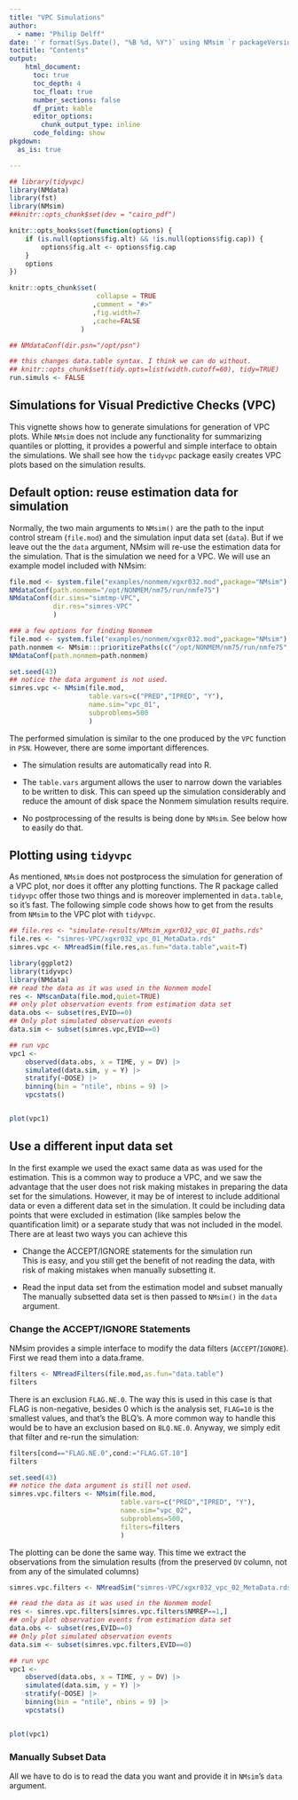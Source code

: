 ```yaml
---
title: "VPC Simulations"
author: 
  - name: "Philip Delff"
date: '`r format(Sys.Date(), "%B %d, %Y")` using NMsim `r packageVersion("NMsim")`'
toctitle: "Contents"
output:
    html_document:
      toc: true
      toc_depth: 4
      toc_float: true
      number_sections: false
      df_print: kable
      editor_options:
        chunk_output_type: inline
      code_folding: show
pkgdown:
  as_is: true

---
```



```r
## library(tidyvpc)
library(NMdata)
library(fst)
library(NMsim)
##knitr::opts_chunk$set(dev = "cairo_pdf")

knitr::opts_hooks$set(function(options) {
    if (is.null(options$fig.alt) && !is.null(options$fig.cap)) {
        options$fig.alt <- options$fig.cap
    }
    options
})

knitr::opts_chunk$set(
                      collapse = TRUE
                     ,comment = "#>"
                     ,fig.width=7
                     ,cache=FALSE
                  )

## NMdataConf(dir.psn="/opt/psn")

## this changes data.table syntax. I think we can do without.
## knitr::opts_chunk$set(tidy.opts=list(width.cutoff=60), tidy=TRUE)
run.simuls <- FALSE
```

## Simulations for Visual Predictive Checks (VPC)  
This vignette shows how to generate simulations for generation of VPC
plots. While `NMsim` does not include any functionality for summarizing quantiles or plotting, it provides a powerful and simple interface to obtain the simulations. We shall see how the `tidyvpc` package easily creates VPC plots based on the simulation results.


## Default option: reuse estimation data for simulation
Normally, the two main arguments to `NMsim()` are the path to the input
control stream (`file.mod`) and the simulation input data set
(`data`). But if we leave out the the `data` argument, NMsim will
re-use the estimation data for the simulation. That is the simulation
we need for a VPC. We will use an example model included with NMsim:

```r
file.mod <- system.file("examples/nonmem/xgxr032.mod",package="NMsim")
NMdataConf(path.nonmem="/opt/NONMEM/nm75/run/nmfe75")
NMdataConf(dir.sims="simtmp-VPC",
           dir.res="simres-VPC"
           )
```

```r
### a few options for finding Nonmem
file.mod <- system.file("examples/nonmem/xgxr032.mod",package="NMsim")
path.nonmem <- NMsim:::prioritizePaths(c("/opt/NONMEM/nm75/run/nmfe75","/opt/nonmem/nm751/run/nmfe75"))
NMdataConf(path.nonmem=path.nonmem)
```


```r
set.seed(43)
## notice the data argument is not used.
simres.vpc <- NMsim(file.mod,
                    table.vars=c("PRED","IPRED", "Y"),
                    name.sim="vpc_01",
                    subproblems=500
                    )
```

The performed simulation is similar to the one produced by the `VPC` function in `PSN`. However, there are some important differences.

* The simulation results are automatically read into R.

* The `table.vars` argument allows the user to narrow down the variables to be written to disk. This can speed up the simulation considerably and reduce the amount of disk space the Nonmem simulation results require.

* No postprocessing of the results is being done by `NMsim`. See below how to easily do that.


## Plotting using `tidyvpc`
As mentioned, `NMsim` does not postprocess the simulation for generation of a VPC plot, nor does it offter any plotting functions. The R package called `tidyvpc` offer those two things and is moreover implemented in `data.table`, so it's fast. The following simple code shows how to get from the results from `NMsim` to the VPC plot with `tidyvpc`.


```r
## file.res <- "simulate-results/NMsim_xgxr032_vpc_01_paths.rds"
file.res <- "simres-VPC/xgxr032_vpc_01_MetaData.rds"
simres.vpc <- NMreadSim(file.res,as.fun="data.table",wait=T)
```


```r
library(ggplot2)
library(tidyvpc)
library(NMdata)
## read the data as it was used in the Nonmem model
res <- NMscanData(file.mod,quiet=TRUE)
## only plot observation events from estimation data set
data.obs <- subset(res,EVID==0)
## Only plot simulated observation events
data.sim <- subset(simres.vpc,EVID==0)

## run vpc
vpc1 <-
    observed(data.obs, x = TIME, y = DV) |>
    simulated(data.sim, y = Y) |>
    stratify(~DOSE) |>
    binning(bin = "ntile", nbins = 9) |>
    vpcstats()


plot(vpc1)

```


## Use a different input data set
In the first example we used the exact same data as was used for the
estimation. This is a common way to produce a VPC, and we saw the
advantage that the user does not risk making mistakes in preparing the
data set for the simulations. However, it may be of interest to
include additional data or even a different data set in the
simulation. It could be including data points that were excluded in
estimation (like samples below the quantification limit) or a separate
study that was not included in the model.  There are at least two ways you can achieve this

- Change the ACCEPT/IGNORE statements for the simulation run  
This is easy, and you still get the benefit of not reading the data, with risk of making mistakes when manually subsetting it.

- Read the input data set from the estimation model and subset manually  
The manually subsetted data set is then passed to `NMsim()` in the `data` argument.

### Change the ACCEPT/IGNORE Statements

NMsim provides a simple interface to modify the data filters (`ACCEPT`/`IGNORE`). First we read them into a data.frame.
```r
filters <- NMreadFilters(file.mod,as.fun="data.table")
filters
```
There is an exclusion `FLAG.NE.0`. The way this is used in this case is that FLAG is non-negative, besides 0 which is the analysis set, `FLAG=10` is the smallest values, and that's the BLQ's. A more common way to handle this would be to have an exclusion based on `BLQ.NE.0`. Anyway, we simply edit that filter and re-run the simulation:

```r
filters[cond=="FLAG.NE.0",cond:="FLAG.GT.10"]
filters

set.seed(43)
## notice the data argument is still not used.
simres.vpc.filters <- NMsim(file.mod,
                            table.vars=c("PRED","IPRED", "Y"),
                            name.sim="vpc_02",
                            subproblems=500,
                            filters=filters
                            )
```

The plotting can be done the same way. This time we extract the observations from the simulation results (from the preserved `DV` column, not from any of the simulated columns)

```r
simres.vpc.filters <- NMreadSim("simres-VPC/xgxr032_vpc_02_MetaData.rds")
```

```r
## read the data as it was used in the Nonmem model
res <- simres.vpc.filters[simres.vpc.filters$NMREP==1,]
## only plot observation events from estimation data set
data.obs <- subset(res,EVID==0)
## Only plot simulated observation events
data.sim <- subset(simres.vpc.filters,EVID==0)

## run vpc
vpc1 <-
    observed(data.obs, x = TIME, y = DV) |>
    simulated(data.sim, y = Y) |>
    stratify(~DOSE) |>
    binning(bin = "ntile", nbins = 9) |>
    vpcstats()


plot(vpc1)

```


### Manually Subset Data
All we have to do is to
read the data you want and provide it in `NMsim`'s `data` argument.


<!-- ### Make use of the cluster -->
<!-- We will repeat the same as above, but now 500 times (`subproblems`). We make -->
<!-- use of a few more arguments for efficiency. `sge` means that the jobs -->
<!-- will be sent to the cluster. The `nc` argument is now used meaning -->
<!-- only one core will be used per job. If each node on the cluster has 16 -->
<!-- cores, this could engage 500/16 ~ 32 nodes in parallel, with all jobs -->
<!-- executed at the same time. We supply the path to the Nonmem executable. With PSN this should work without specifying the Nonmem path, but PSN for some reason takes more time submitting the jobs to the cluster. If nodes are available, the following simulation should not take more than a couple of minutes to execute. -->

<!-- ```{r,eval=TRUE} -->
<!-- file.res <- "simulate-results/simpaths-vpc.rds" -->
<!-- ``` -->

<!-- ```{r,eval=FALSE} -->
<!-- set.seed(43) -->
<!-- ## notice the data argument is not used. -->
<!-- sim.vpc.sge <- NMsim(file.mod, -->
<!--                      table.vars=c("PRED","IPRED", "Y"), -->
<!--                      name.sim="vpc_01" -->
<!--                     ,subproblems=500 -->
<!--                     ,sge=TRUE -->
<!--                      ) -->

<!-- ``` -->

